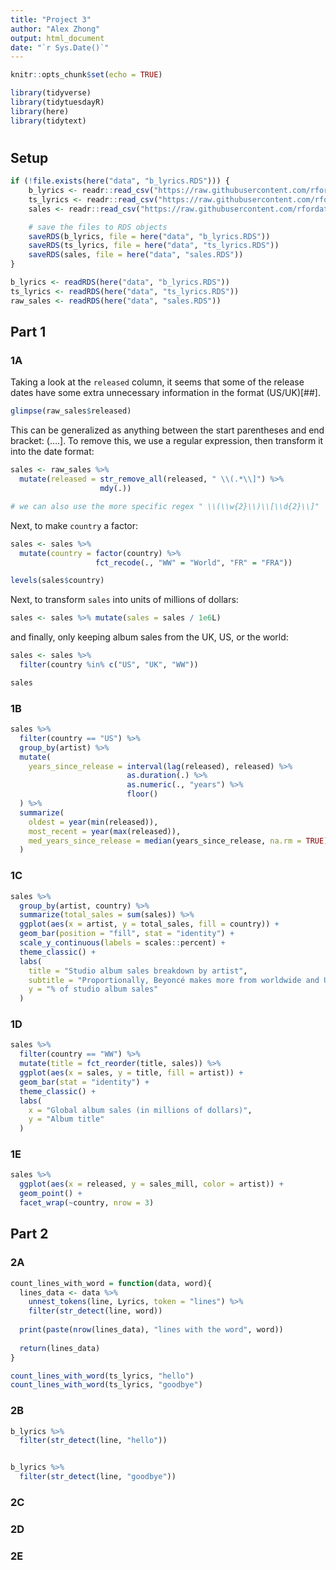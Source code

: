 ```yaml
---
title: "Project 3"
author: "Alex Zhong"
output: html_document
date: "`r Sys.Date()`"
---
```


```r
knitr::opts_chunk$set(echo = TRUE)
```

```r
library(tidyverse)
library(tidytuesdayR)
library(here)
library(tidytext)
```

# {.tabset}

## Setup
```r
if (!file.exists(here("data", "b_lyrics.RDS"))) {
    b_lyrics <- readr::read_csv("https://raw.githubusercontent.com/rfordatascience/tidytuesday/master/data/2020/2020-09-29/beyonce_lyrics.csv")
    ts_lyrics <- readr::read_csv("https://raw.githubusercontent.com/rfordatascience/tidytuesday/master/data/2020/2020-09-29/taylor_swift_lyrics.csv")
    sales <- readr::read_csv("https://raw.githubusercontent.com/rfordatascience/tidytuesday/master/data/2020/2020-09-29/sales.csv")

    # save the files to RDS objects
    saveRDS(b_lyrics, file = here("data", "b_lyrics.RDS"))
    saveRDS(ts_lyrics, file = here("data", "ts_lyrics.RDS"))
    saveRDS(sales, file = here("data", "sales.RDS"))
}

b_lyrics <- readRDS(here("data", "b_lyrics.RDS"))
ts_lyrics <- readRDS(here("data", "ts_lyrics.RDS"))
raw_sales <- readRDS(here("data", "sales.RDS"))
```


## Part 1 {.tabset}

### 1A
Taking a look at the `released` column, it seems that some of the release dates have some extra unnecessary information in the format (US/UK)[##].
```r
glimpse(raw_sales$released)
```

This can be generalized as anything between the start parentheses and end bracket: (....]. To remove this, we use a regular expression, then transform it into the date format:
```r
sales <- raw_sales %>% 
  mutate(released = str_remove_all(released, " \\(.*\\]") %>% 
                    mdy(.))

# we can also use the more specific regex " \\(\\w{2}\\)\\[\\d{2}\\]"
```

Next, to make `country` a factor:
```r
sales <- sales %>% 
  mutate(country = factor(country) %>% 
                   fct_recode(., "WW" = "World", "FR" = "FRA"))

levels(sales$country)
```
Next, to transform `sales` into units of millions of dollars:
```r
sales <- sales %>% mutate(sales = sales / 1e6L)
```

and finally, only keeping album sales from the UK, US, or the world:
```r
sales <- sales %>%
  filter(country %in% c("US", "UK", "WW"))

sales
```

### 1B
```r
sales %>% 
  filter(country == "US") %>% 
  group_by(artist) %>% 
  mutate(
    years_since_release = interval(lag(released), released) %>% 
                          as.duration(.) %>% 
                          as.numeric(., "years") %>% 
                          floor()
  ) %>% 
  summarize(
    oldest = year(min(released)),
    most_recent = year(max(released)),
    med_years_since_release = median(years_since_release, na.rm = TRUE)
  )
```

### 1C

```r
sales %>% 
  group_by(artist, country) %>% 
  summarize(total_sales = sum(sales)) %>% 
  ggplot(aes(x = artist, y = total_sales, fill = country)) +
  geom_bar(position = "fill", stat = "identity") +
  scale_y_continuous(labels = scales::percent) +
  theme_classic() +
  labs(
    title = "Studio album sales breakdown by artist",
    subtitle = "Proportionally, Beyoncé makes more from worldwide and UK sales, \nwhile Taylor Swift makes more from US sales",
    y = "% of studio album sales"
  )
```

### 1D

```r
sales %>% 
  filter(country == "WW") %>% 
  mutate(title = fct_reorder(title, sales)) %>% 
  ggplot(aes(x = sales, y = title, fill = artist)) +
  geom_bar(stat = "identity") +
  theme_classic() +
  labs(
    x = "Global album sales (in millions of dollars)",
    y = "Album title"
  )
```


### 1E

```r
sales %>% 
  ggplot(aes(x = released, y = sales_mill, color = artist)) +
  geom_point() +
  facet_wrap(~country, nrow = 3)
```


## Part 2 {.tabset}

### 2A

```r
count_lines_with_word = function(data, word){
  lines_data <- data %>% 
    unnest_tokens(line, Lyrics, token = "lines") %>% 
    filter(str_detect(line, word))
  
  print(paste(nrow(lines_data), "lines with the word", word))
  
  return(lines_data)
}

count_lines_with_word(ts_lyrics, "hello")
count_lines_with_word(ts_lyrics, "goodbye")

```


### 2B

```r
b_lyrics %>% 
  filter(str_detect(line, "hello"))


b_lyrics %>% 
  filter(str_detect(line, "goodbye"))
```


### 2C

### 2D

### 2E







